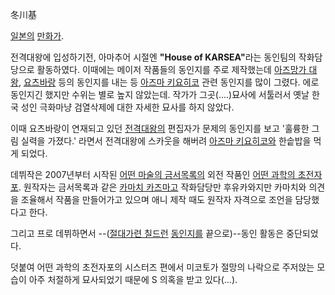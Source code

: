 冬川基

[[일본]]의 [[만화가]].

전격대왕에 입성하기전, 아마추어 시절엔 '''"House of KARSEA"'''라는 동인팀의 작화담당으로 활동하였다. 이때에는 메이저 작품들의 동인지를 주로 제작했는데  [[아즈망가 대왕]], [[요츠바랑]] 등의 동인지를 내는 등 [[아즈마 키요히코]] 관련 동인지를 많이 그렸다. 에로 동인지긴 했지만 수위는 별로 높지 않았는데. 작가가 그곳(....)묘사에 서툴러서 옛날 한국 성인 극화마냥 검열삭제에 대한 자세한 묘사를 하지 않았다.

이때 요츠바랑이 연재되고 있던 [[전격대왕]]의 편집자가 문제의 동인지를 보고 '훌륭한 그림 실력을 가졌다.' 라면서 전격대왕에 스카웃을 해버려 [[아즈마 키요히코]]와 한솥밥을 먹게 되었다.

데뷔작은 2007년부터 시작된 [[어떤 마술의 금서목록]]의 외전 작품인 [[어떤 과학의 초전자포]]. 원작자는 금서목록과 같은 [[카마치 카즈마]]고 작화담당만 후유카와지만 카마치와 의견을 조율해서 작품을 만들어가고 있으며 애니 제작 때도 원작자 자격으로 조언을 담당했다고 한다.

그리고 프로 데뷔하면서 --([[절대가련 칠드런]] [[동인지]]를 끝으로)--동인 활동은 중단되었다. 

덧붙여 어떤 과학의 초전자포의 시스터즈 편에서 미코토가 절망의 나락으로 주저앉는 모습이 아주 처절하게 묘사되었기 때문에 S 의혹을 받고 있다(…).
